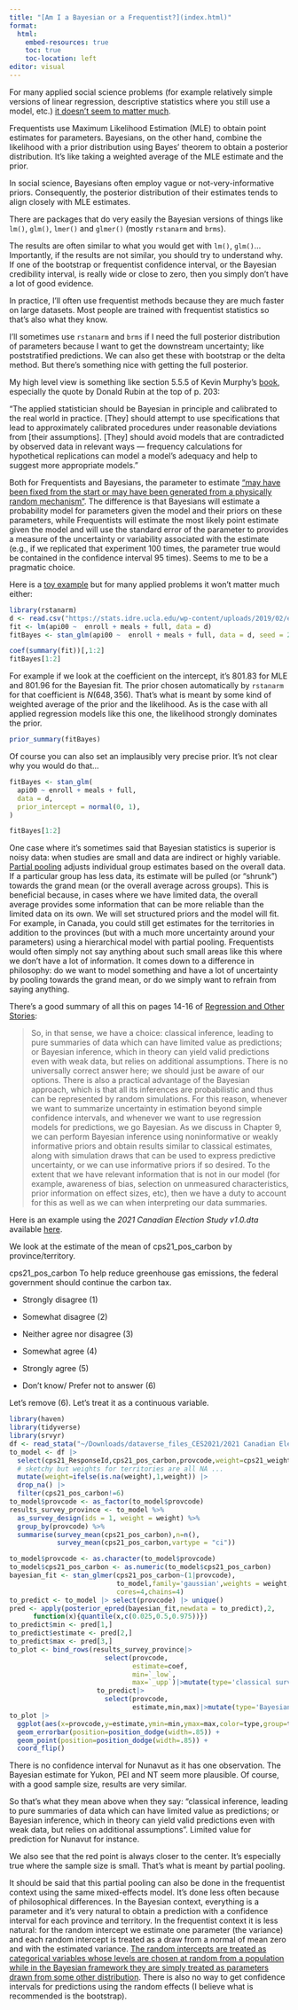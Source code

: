 ```yaml
---
title: "[Am I a Bayesian or a Frequentist?](index.html)"
format:
  html:
    embed-resources: true
    toc: true
    toc-location: left
editor: visual
---
```


For many applied social science problems (for example relatively simple versions of linear regression, descriptive statistics where you still use a model, etc.) [it doesn't seem to matter much](https://online.ucpress.edu/collabra/article/4/1/31/112994/Credible-Confidence-A-Pragmatic-View-on-the).

Frequentists use Maximum Likelihood Estimation (MLE) to obtain point estimates for parameters. Bayesians, on the other hand, combine the likelihood with a prior distribution using Bayes' theorem to obtain a posterior distribution. It's like taking a weighted average of the MLE estimate and the prior.

In social science, Bayesians often employ vague or not-very-informative priors. Consequently, the posterior distribution of their estimates tends to align closely with MLE estimates.

There are packages that do very easily the Bayesian versions of things like `lm()`, `glm()`, `lmer()` and `glmer()` (mostly `rstanarm` and `brms`).

The results are often similar to what you would get with `lm()`, `glm()`... Importantly, if the results are not similar, you should try to understand why. If one of the bootstrap or frequentist confidence interval, or the Bayesian credibility interval, is really wide or close to zero, then you simply don't have a lot of good evidence.

In practice, I'll often use frequentist methods because they are much faster on large datasets. Most people are trained with frequentist statistics so that's also what they know.

I'll sometimes use `rstanarm` and `brms` if I need the full posterior distribution of parameters because I want to get the downstream uncertainty; like poststratified predictions. We can also get these with bootstrap or the delta method. But there's something nice with getting the full posterior.

My high level view is something like section 5.5.5 of Kevin Murphy's [book](https://probml.github.io/pml-book/book1.html), especially the quote by Donald Rubin at the top of p. 203:

"The applied statistician should be Bayesian in principle and calibrated to the real world in practice. \[They\] should attempt to use specifications that lead to approximately calibrated procedures under reasonable deviations from \[their assumptions\]. \[They\] should avoid models that are contradicted by observed data in relevant ways --- frequency calculations for hypothetical replications can model a model's adequacy and help to suggest more appropriate models."

Both for Frequentists and Bayesians, the parameter to estimate ["may have been fixed from the start or may have been generated from a physically random mechanism"](https://academic.oup.com/ije/article/35/3/765/735529). The difference is that Bayesians will estimate a probability model for parameters given the model and their priors on these parameters, while Frequentists will estimate the most likely point estimate given the model and will use the standard error of the parameter to provides a measure of the uncertainty or variability associated with the estimate (e.g., if we replicated that experiment 100 times, the parameter true would be contained in the confidence interval 95 times). Seems to me to be a pragmatic choice.

Here is a [toy example](https://stats.oarc.ucla.edu/wp-content/uploads/2022/11/R_reg_2022.html#(25)) but for many applied problems it won't matter much either:

```r
library(rstanarm)
d <- read.csv("https://stats.idre.ucla.edu/wp-content/uploads/2019/02/elemapi2v2.csv")
fit <- lm(api00 ~  enroll + meals + full, data = d)
fitBayes <- stan_glm(api00 ~  enroll + meals + full, data = d, seed = 222)
```

```r
coef(summary(fit))[,1:2]
fitBayes[1:2]
```

For example if we look at the coefficient on the intercept, it's 801.83 for MLE and 801.96 for the Bayesian fit. The prior chosen automatically by `rstanarm` for that coefficient is $N(648,356)$. That's what is meant by some kind of weighted average of the prior and the likelihood. As is the case with all applied regression models like this one, the likelihood strongly dominates the prior.

```r
prior_summary(fitBayes)
```

Of course you can also set an implausibly very precise prior. It's not clear why you would do that...

```r
fitBayes <- stan_glm(
  api00 ~ enroll + meals + full, 
  data = d, 
  prior_intercept = normal(0, 1), 
)
```

```r
fitBayes[1:2]
```

One case where it's sometimes said that Bayesian statistics is superior is noisy data: when studies are small and data are indirect or highly variable. [Partial pooling](https://statmodeling.stat.columbia.edu/2017/10/11/partial-pooling-informative-priors-hierarchical-variance-parameters-next-frontier-multilevel-modeling/) adjusts individual group estimates based on the overall data. If a particular group has less data, its estimate will be pulled (or "shrunk") towards the grand mean (or the overall average across groups). This is beneficial because, in cases where we have limited data, the overall average provides some information that can be more reliable than the limited data on its own. We will set structured priors and the model will fit. For example, in Canada, you could still get estimates for the territories in addition to the provinces (but with a much more uncertainty around your parameters) using a hierarchical model with partial pooling. Frequentists would often simply not say anything about such small areas like this where we don't have a lot of information. It comes down to a difference in philosophy: do we want to model something and have a lot of uncertainty by pooling towards the grand mean, or do we simply want to refrain from saying anything.

There's a good summary of all this on pages 14-16 of [Regression and Other Stories](https://avehtari.github.io/ROS-Examples/):

> So, in that sense, we have a choice: classical inference, leading to pure summaries of data which can have limited value as predictions; or Bayesian inference, which in theory can yield valid predictions even with weak data, but relies on additional assumptions. There is no universally correct answer here; we should just be aware of our options. There is also a practical advantage of the Bayesian approach, which is that all its inferences are probabilistic and thus can be represented by random simulations. For this reason, whenever we want to summarize uncertainty in estimation beyond simple confidence intervals, and whenever we want to use regression models for predictions, we go Bayesian. As we discuss in Chapter 9, we can perform Bayesian inference using noninformative or weakly informative priors and obtain results similar to classical estimates, along with simulation draws that can be used to express predictive uncertainty, or we can use informative priors if so desired. To the extent that we have relevant information that is not in our model (for example, awareness of bias, selection on unmeasured characteristics, prior information on effect sizes, etc), then we have a duty to account for this as well as we can when interpreting our data summaries.

Here is an example using the *2021 Canadian Election Study v1.0.dta* available [here](https://dataverse.harvard.edu/dataset.xhtml?persistentId=doi:10.7910/DVN/XBZHKC).

We look at the estimate of the mean of cps21_pos_carbon by province/territory.

cps21_pos_carbon To help reduce greenhouse gas emissions, the federal government should continue the carbon tax.

-   Strongly disagree (1)

-   Somewhat disagree (2)

-   Neither agree nor disagree (3)

-   Somewhat agree (4)

-   Strongly agree (5)

-   Don't know/ Prefer not to answer (6)

Let's remove (6). Let's treat it as a continuous variable.

```r
library(haven)
library(tidyverse)
library(srvyr)
df <- read_stata("~/Downloads/dataverse_files_CES2021/2021 Canadian Election Study v1.0.dta")
to_model <- df |>
  select(cps21_ResponseId,cps21_pos_carbon,provcode,weight=cps21_weight_general_restricted) |>
  # sketchy but weights for territories are all NA ...
  mutate(weight=ifelse(is.na(weight),1,weight)) |>
  drop_na() |>
  filter(cps21_pos_carbon!=6)
to_model$provcode <- as_factor(to_model$provcode)
results_survey_province <- to_model %>%
  as_survey_design(ids = 1, weight = weight) %>%
  group_by(provcode) %>%
  summarise(survey_mean(cps21_pos_carbon),n=n(),
            survey_mean(cps21_pos_carbon,vartype = "ci"))
```

```r
to_model$provcode <- as.character(to_model$provcode)
to_model$cps21_pos_carbon <- as.numeric(to_model$cps21_pos_carbon)
bayesian_fit <- stan_glmer(cps21_pos_carbon~(1|provcode),
                           to_model,family='gaussian',weights = weight,
                           cores=4,chains=4)
to_predict <- to_model |> select(provcode) |> unique()
pred <- apply(posterior_epred(bayesian_fit,newdata = to_predict),2,
      function(x){quantile(x,c(0.025,0.5,0.975))})
to_predict$min <- pred[1,]
to_predict$estimate <- pred[2,]
to_predict$max <- pred[3,]
to_plot <- bind_rows(results_survey_province|>
                        select(provcode,
                               estimate=coef,
                               min=`_low`,
                               max=`_upp`)|>mutate(type='classical survey\nestimate'),
                      to_predict|>
                        select(provcode,
                               estimate,min,max)|>mutate(type='Bayesian with\npartial pooling'))
to_plot |>
  ggplot(aes(x=provcode,y=estimate,ymin=min,ymax=max,color=type,group=type)) +
  geom_errorbar(position=position_dodge(width=.85)) +
  geom_point(position=position_dodge(width=.85)) +
  coord_flip()
```

There is no confidence interval for Nunavut as it has one observation. The Bayesian estimate for Yukon, PEI and NT seem more plausible. Of course, with a good sample size, results are very similar.

So that's what they mean above when they say: "classical inference, leading to pure summaries of data which can have limited value as predictions; or Bayesian inference, which in theory can yield valid predictions even with weak data, but relies on additional assumptions". Limited value for prediction for Nunavut for instance.

We also see that the red point is always closer to the center. It's especially true where the sample size is small. That's what is meant by partial pooling.

It should be said that this partial pooling can also be done in the frequentist context using the same mixed-effects model. It's done less often because of philosophical differences. In the Bayesian context, everything is a parameter and it's very natural to obtain a prediction with a confidence interval for each province and territory. In the frequentist context it is less natural: for the random intercept we estimate one parameter (the variance) and each random intercept is treated as a draw from a normal of mean zero and with the estimated variance. [The random intercepts are treated as categorical variables whose levels are chosen at random from a population while in the Bayesian framework they are simply treated as parameters drawn from some other distribution](https://stats.stackexchange.com/questions/465395/what-is-the-frequentist-definition-of-fixed-effects). There is also no way to get confidence intervals for predictions using the random effects (I believe what is recommended is the bootstrap).
